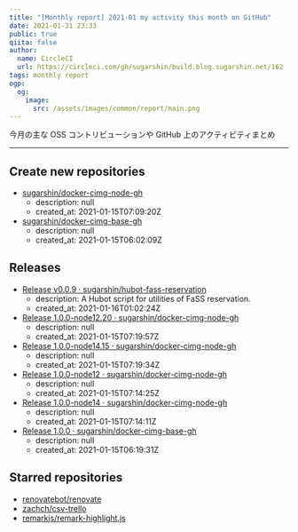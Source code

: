 ```yaml
---
title: "[Monthly report] 2021-01 my activity this month on GitHub"
date: 2021-01-31 23:33
public: true
qiita: false
author:
  name: CircleCI
  url: https://circleci.com/gh/sugarshin/build.blog.sugarshin.net/162
tags: monthly report
ogp:
  og:
    image:
      src: /assets/images/common/report/main.png
---
```


今月の主な OSS コントリビューションや GitHub 上のアクティビティまとめ

***

## Create new repositories

- [sugarshin/docker-cimg-node-gh](https://github.com/sugarshin/docker-cimg-node-gh)
  - description: null
  - created_at: 2021-01-15T07:09:20Z
- [sugarshin/docker-cimg-base-gh](https://github.com/sugarshin/docker-cimg-base-gh)
  - description: null
  - created_at: 2021-01-15T06:02:09Z

## Releases

- [Release v0.0.9 · sugarshin/hubot-fass-reservation](https://github.com/sugarshin/hubot-fass-reservation/releases/tag/v0.0.9)
  - description: A Hubot script for utilities of FaSS reservation.
  - created_at: 2021-01-16T01:02:24Z
- [Release 1.0.0-node12.20 · sugarshin/docker-cimg-node-gh](https://github.com/sugarshin/docker-cimg-node-gh/releases/tag/1.0.0-node12.20)
  - description: null
  - created_at: 2021-01-15T07:19:57Z
- [Release 1.0.0-node14.15 · sugarshin/docker-cimg-node-gh](https://github.com/sugarshin/docker-cimg-node-gh/releases/tag/1.0.0-node14.15)
  - description: null
  - created_at: 2021-01-15T07:19:34Z
- [Release 1.0.0-node12 · sugarshin/docker-cimg-node-gh](https://github.com/sugarshin/docker-cimg-node-gh/releases/tag/1.0.0-node12)
  - description: null
  - created_at: 2021-01-15T07:14:25Z
- [Release 1.0.0-node14 · sugarshin/docker-cimg-node-gh](https://github.com/sugarshin/docker-cimg-node-gh/releases/tag/1.0.0-node14)
  - description: null
  - created_at: 2021-01-15T07:14:11Z
- [Release 1.0.0 · sugarshin/docker-cimg-base-gh](https://github.com/sugarshin/docker-cimg-base-gh/releases/tag/1.0.0)
  - description: null
  - created_at: 2021-01-15T06:19:31Z

## Starred repositories

- [renovatebot/renovate](https://github.com/renovatebot/renovate)
- [zachch/csv-trello](https://github.com/zachch/csv-trello)
- [remarkjs/remark-highlight.js](https://github.com/remarkjs/remark-highlight.js)
